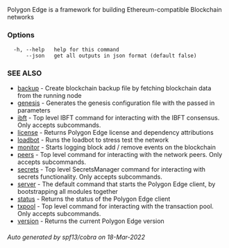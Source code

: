 ## 

Polygon Edge is a framework for building Ethereum-compatible Blockchain networks

### Options

```
  -h, --help   help for this command
      --json   get all outputs in json format (default false)
```

### SEE ALSO

* [ backup](_backup.md)	 - Create blockchain backup file by fetching blockchain data from the running node
* [ genesis](_genesis.md)	 - Generates the genesis configuration file with the passed in parameters
* [ ibft](_ibft.md)	 - Top level IBFT command for interacting with the IBFT consensus. Only accepts subcommands.
* [ license](_license.md)	 - Returns Polygon Edge license and dependency attributions
* [ loadbot](_loadbot.md)	 - Runs the loadbot to stress test the network
* [ monitor](_monitor.md)	 - Starts logging block add / remove events on the blockchain
* [ peers](_peers.md)	 - Top level command for interacting with the network peers. Only accepts subcommands.
* [ secrets](_secrets.md)	 - Top level SecretsManager command for interacting with secrets functionality. Only accepts subcommands.
* [ server](_server.md)	 - The default command that starts the Polygon Edge client, by bootstrapping all modules together
* [ status](_status.md)	 - Returns the status of the Polygon Edge client
* [ txpool](_txpool.md)	 - Top level command for interacting with the transaction pool. Only accepts subcommands.
* [ version](_version.md)	 - Returns the current Polygon Edge version

###### Auto generated by spf13/cobra on 18-Mar-2022
